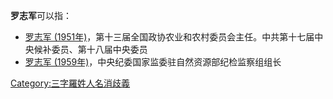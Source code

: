 '''罗志军'''可以指：
* [[罗志军_(1951年)|罗志军 (1951年)]]，第十三届全国政协农业和农村委员会主任。中共第十七届中央候补委员、第十八届中央委员
* [[罗志军_(1959年)|罗志军 (1959年)]]，中央纪委国家监委驻自然资源部纪检监察组组长

{{disambig}}

[[Category:三字羅姓人名消歧義|Category:三字羅姓人名消歧義]]